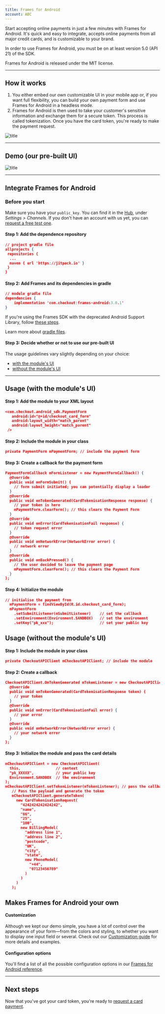 ```yaml
---
title: Frames for Android
account: ABC
---
```


Start accepting online payments in just a few minutes with Frames for Android. It's quick and easy to integrate, accepts online payments from all major credit cards, and is customizable to your brand.

<TipBox variant="note" title="Minimum requirements">

In order to use Frames for Android, you must be on at least version 5.0 (API 21) of the SDK.

</TipBox>

<TipBox variant="info" >

Frames for Android is released under the MIT license.

</TipBox>

---

## How it works

1. You either embed our own customizable UI in your mobile app or, if you want full flexibility, you can build your own payment form and use Frames for Android in a headless mode.
2. Frames for Android is then used to take your customer's sensitive information and exchange them for a secure token. This process is called tokenization. Once you have the card token, you're ready to make the payment request.

![title](/docs/Frames+for+Android.png)

---

## Demo (our pre-built UI)

![title](/docs/frames-android-demo.gif)

---

## Integrate Frames for Android

### Before you start

Make sure you have your `public_key`. You can find it in the [Hub](https://hub.checkout.com/), under _Settings > Channels_. If you don't have an account with us yet, you can [request a free test one](https://www.checkout.com/get-test-account).

#### Step 1: Add the dependence repository

```json
// project gradle file
allprojects {
 repositories {
  ...
  maven { url 'https://jitpack.io' }
 }
}
```

#### Step 2: Add Frames and its dependencies in gradle

```json
// module gradle file
dependencies {
    implementation 'com.checkout:frames-android:3.0.1'
}
```

<TipBox variant="info" >

If you're using the Frames SDK with the deprecated Android Support Library, follow [these steps](https://github.com/checkout/frames-android/blob/master/readme-docs/archive/readme-v2-releases.md#releases-up-to-220).

</TipBox>

<TipBox variant="success" >

Learn more about [gradle files](https://developer.android.com/studio/build).

</TipBox>

#### Step 3: Decide whether or not to use our pre-built UI

The usage guidelines vary slightly depending on your choice:

- [with the module's UI](https://docs.checkout.com/integrate/frames-for-android#FramesforAndroid-with-UI)
- [without the module's UI](https://docs.checkout.com/integrate/frames-for-android#FramesforAndroid-without-UI)

---

## Usage (with the module's UI)

#### Step 1: Add the module to your XML layout

```json
<com.checkout.android_sdk.PaymentForm
   android:id="@+id/checkout_card_form"
   android:layout_width="match_parent"
   android:layout_height="match_parent"
 />
```

#### Step 2: Include the module in your class

```json
private PaymentForm mPaymentForm; // include the payment form
```

#### Step 3: Create a callback for the payment form

```json
PaymentFormCallback mFormListener = new PaymentFormCallback() {
  @Override
  public void onFormSubmit() {
    // form submit initiated; you can potentially display a loader
  }
  @Override
  public void onTokenGenerated(CardTokenisationResponse response) {
    // your token is here
    mPaymentForm.clearForm(); // this clears the Payment Form
  }
  @Override
  public void onError(CardTokenisationFail response) {
    // token request error
  }
  @Override
  public void onNetworkError(NetworkError error) {
    // network error
  }
  @Override
  public void onBackPressed() {
    // the user decided to leave the payment page
    mPaymentForm.clearForm(); // this clears the Payment Form
  }
};
```

#### Step 4: Initialize the module

```json
// initialise the payment from
  mPaymentForm = findViewById(R.id.checkout_card_form);
  mPaymentForm
    .setSubmitListener(mSubmitListener)    // set the callback
    .setEnvironment(Environment.SANDBOX)   // set the environemnt
    .setKey("pk_xxx");                     // set your public key
```

## Usage (without the module's UI)

#### Step 1: Include the module in your class

```json
private CheckoutAPIClient mCheckoutAPIClient; // include the module
```

#### Step 2: Create a callback

```json
CheckoutAPIClient.OnTokenGenerated mTokenListener = new CheckoutAPIClient.OnTokenGenerated() {
  @Override
  public void onTokenGenerated(CardTokenisationResponse token) {
    // your token
  }
  @Override
  public void onError(CardTokenisationFail error) {
    // your error
  }
  @Override
  public void onNetworkError(NetworkError error) {
    // your network error
  }
};
```

#### Step 3: Initialize the module and pass the card details

```json
mCheckoutAPIClient = new CheckoutAPIClient(
  this,                // context
  "pk_XXXXX",          // your public key
  Environment.SANDBOX  // the environment
);
mCheckoutAPIClient.setTokenListener(mTokenListener); // pass the callback
   // Pass the payload and generate the token
   mCheckoutAPIClient.generateToken(
     new CardTokenisationRequest(
       "4242424242424242",
       "name",
       "06",
       "25",
       "100",
       new BillingModel(
         "address line 1",
         "address line 2",
         "postcode",
         "UK",
         "city",
         "state",
         new PhoneModel(
           "+44",
           "07123456789"
         )
       )
     )
   );
```

## Makes Frames for Android your own

#### Customization

Although we kept our demo simple, you have a lot of control over the appearance of your form—from the colors and styling, to whether you want to display one input field or several. Check out our [Customization guide](https://docs.checkout.com/integrate/frames-for-android/customization-guide) for more details and examples.

#### Configuration options

You'll find a list of all the possible configuration options in our [Frames for Android reference](https://docs.checkout.com/integrate/frames-for-android/frames-for-android-reference).

---

## Next steps

Now that you've got your card token, you're ready to [request a card payment](https://docs.checkout.com/payments/accept-payments/request-a-card-payment).
